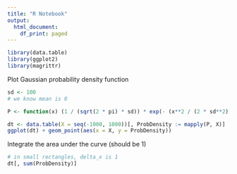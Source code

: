 ```yaml
---
title: "R Notebook"
output:
  html_document:
    df_print: paged
---
```


```r
library(data.table)
library(ggplot2)
library(magrittr)
```

Plot Gaussian probability density function

```r
sd <- 100
# we know mean is 0

P <- function(x) (1 / (sqrt(2 * pi) * sd)) * exp(- (x**2 / (2 * sd**2)))

dt <- data.table(X = seq(-1000, 1000))[, ProbDensity := mapply(P, X)]
ggplot(dt) + geom_point(aes(x = X, y = ProbDensity))
```

Integrate the area under the curve (should be 1)
```r
# in small rectangles, delta_x is 1
dt[, sum(ProbDensity)]
```

